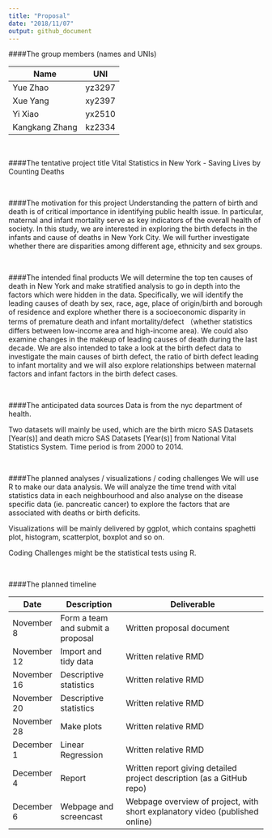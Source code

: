 ```yaml
---
title: "Proposal"
date: "2018/11/07"
output: github_document
---
```


####The group members (names and UNIs)

Name  | UNI 
------------- | --------------------- 
Yue Zhao  | yz3297
Xue Yang | xy2397
Yi Xiao | yx2510
Kangkang Zhang | kz2334

<br>

####The tentative project title
Vital Statistics in New York - Saving Lives by Counting Deaths

<br>

####The motivation for this project
Understanding the pattern of birth and death is of critical importance in identifying public health issue. In particular, maternal and infant mortality serve as key indicators of the overall health of society. In this study, we are interested in exploring the birth defects in the infants and cause of deaths in New York City. We will further investigate whether there are disparities among different age, ethnicity and sex groups. 

<br>

####The intended final products
We will determine the top ten causes of death in New York and make stratified analysis to go in depth into the factors which were hidden in the data. Specifically, we will identify the leading causes of death by sex, race, age, place of origin/birth and borough of residence and explore whether there is a socioeconomic disparity in terms of premature death and infant mortality/defect （whether statistics differs between low-income area and high-income area). We could also examine changes in the makeup of leading causes of death during the last decade. We are also intended to take a look at the birth defect data to investigate the main causes of birth defect, the ratio of birth defect leading to infant mortality and we will also explore relationships between maternal factors and infant factors in the birth defect cases.

<br>

####The anticipated data sources
Data is from the nyc department of health. 

Two datasets will mainly be used, which are the birth micro SAS Datasets [Year(s)] and death micro SAS Datasets [Year(s)] from National Vital Statistics System. Time period is from 2000 to 2014.

<br>

####The planned analyses / visualizations / coding challenges
We will use R to make our data analysis. We will analyze the time trend with vital statistics data in each neighbourhood and also  analyse on the disease specific data (ie. pancreatic cancer) to explore the factors that are associated with deaths or birth deficits.

Visualizations will be mainly delivered by ggplot, which contains spaghetti plot, histogram, scatterplot, boxplot and so on.

Coding Challenges might be the statistical tests using R.  

<br>

####The planned timeline


Date  | Description | Deliverable
----------------- | ------------------------------ |-----------------------------------------------------------------
November 8  | Form a team and submit a proposal  |Written proposal document
November 12 | Import and tidy data       |Written relative RMD 
November 16 | Descriptive statistics       |Written relative RMD
November 20 | Descriptive statistics       |Written relative RMD 
November 28 | Make plots       |Written relative RMD
December 1 | Linear Regression       |Written relative RMD 
December 4 | Report       |Written report giving detailed project description (as a GitHub repo)
December 6 | Webpage and screencast       |Webpage overview of project, with short explanatory video (published online)
 
